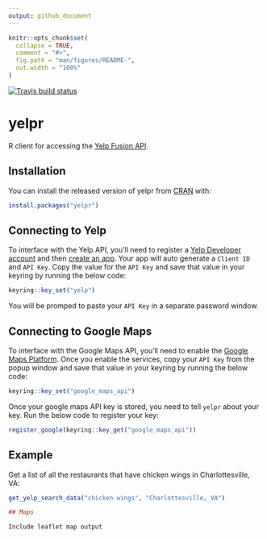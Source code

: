 ```yaml
---
output: github_document
---
```


<!-- README.md is generated from README.Rmd. Please edit that file -->

```r
knitr::opts_chunk$set(
  collapse = TRUE,
  comment = "#>",
  fig.path = "man/figures/README-",
  out.width = "100%"
)
```

[![Travis build status](https://travis-ci.org/SamanthaToet/yelpr.svg?branch=master)](https://travis-ci.org/SamanthaToet/yelpr)

# yelpr

R client for accessing the [Yelp Fusion API](https://www.yelp.com/developers/documentation/v3). 

## Installation

You can install the released version of yelpr from [CRAN](https://CRAN.R-project.org) with:

``` r
install.packages("yelpr")
```

## Connecting to Yelp

To interface with the Yelp API, you'll need to register a [Yelp Developer account](https://www.yelp.com/developers) and then [create an app](https://www.yelp.com/developers/v3/manage_app). Your app will auto generate a `Client ID` and `API Key`. Copy the value for the `API Key` and save that value in your keyring by running the below code: 

``` r
keyring::key_set("yelp")
```
You will be promped to paste your `API Key` in a separate password window. 

## Connecting to Google Maps

To interface with the Google Maps API, you'll need to enable the [Google Maps Platform](https://cloud.google.com/maps-platform/). Once you enable the services, copy your `API Key` from the popup window and save that value in your keyring by running the below code:

``` r
keyring::key_set("google_maps_api")
```

Once your google maps API key is stored, you need to tell `yelpr` about your key. Run the below code to register your key:

```r
register_google(keyring::key_get("google_maps_api"))
```

## Example

Get a list of all the restaurants that have chicken wings in Charlottesville, VA: 

``` r
get_yelp_search_data("chicken wings", "Charlottesville, VA")

## Maps 

Include leaflet map output
```
